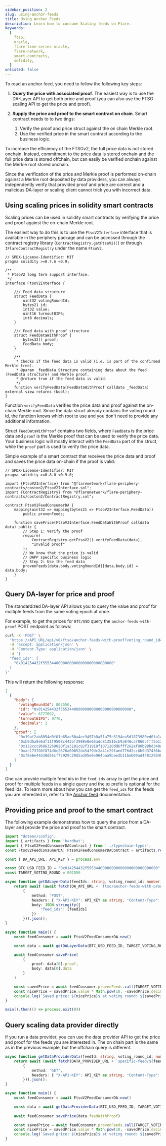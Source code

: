 ```yaml
---
sidebar_position: 2
slug: using-anchor-feeds
title: Using Anchor Feeds
description: Learn how to consume Scaling feeds on Flare.
keywords:
  [
    ftso,
    oracle,
    flare-time-series-oracle,
    flare-network,
    smart-contracts,
    solidity,
  ]
unlisted: false
---
```


To read an anchor feed, you need to follow the following key steps:

1. **Query the price with associated proof**. The easiest way is to use the DA-Layer API to get both price and proof (you can also use the FTSO scaling API to get the price and proof).

2. **Supply the price and proof to the smart contract on chain**.
  Smart contract needs to to two tings:
    1. Verify the proof and price struct against the on chain Merkle root.
    2. Use the verified price in the smart contract according to the business logic.

To increase the efficiency of the FTSOv2, the full price data is not stored onchain.
Instead, commitment to the price data is stored onchain and the full price data is stored offchain, but can easily be verified onchain against the Merkle root stored onchain.

Since the verification of the price and Merkle proof is performed on-chain against a Merkle root deposited by data providers, you can always independently verify that provided proof and price are correct and a malicious DA-layer or scaling client cannot trick you with incorrect data. 

<!--
TODO: Add links where to get the DA-Layer API and FTSO scaling API from official Flare infrastructure.
-->

## Using scaling prices in solidity smart contracts

Scaling prices can be used in solidity smart contracts by verifying the price and proof against the on-chain Merkle root.

The easiest way to do this is to use the `FtsoV2Interface` interface that is available in the periphery package and can be accessed through the contract registry library (`ContractRegistry.getFtsoV2()`) or through `IFlareContractRegistry` under the name `FtsoV2`.

```solidity
// SPDX-License-Identifier: MIT
pragma solidity >=0.7.6 <0.9;

/**
 * FtsoV2 long term support interface.
 */
interface FtsoV2Interface {

    /// Feed data structure
    struct FeedData {
        uint32 votingRoundId;
        bytes21 id;
        int32 value;
        uint16 turnoutBIPS;
        int8 decimals;
    }

    /// Feed data with proof structure
    struct FeedDataWithProof {
        bytes32[] proof;
        FeedData body;
    }

    /**
     * Checks if the feed data is valid (i.e. is part of the confirmed Merkle tree).
     * @param _feedData Structure containing data about the feed (FeedData structure) and Merkle proof.
     * @return true if the feed data is valid.
     */
    function verifyFeedData(FeedDataWithProof calldata _feedData) external view returns (bool);
}
```

Function `verifyFeedData` verifies the price data and proof against the on-chain Merkle root.
Since the data struct already contains the voting round id, the function knows which root to use and you don't need to provide any additional information.

Struct `FeedDataWithProof` contains two fields, where `FeedData` is the price data and `proof` is the Merkle proof that can be used to verify the price data.
Your business logic will mostly interact with the `FeedData` part of the struct, while the `proof` part is used to verify the price data.

Simple example of a smart contract that receives the price data and proof and saves the price data on-chain if the proof is valid:

```solidity
// SPDX-License-Identifier: MIT
pragma solidity >=0.8.0 <0.9.0;

import {FtsoV2Interface} from "@flarenetwork/flare-periphery-contracts/coston2/FtsoV2Interface.sol";
import {ContractRegistry} from "@flarenetwork/flare-periphery-contracts/coston2/ContractRegistry.sol";

contract FtsoV2FeedConsumerDA {
    mapping(uint32 => mapping(bytes21 => FtsoV2Interface.FeedData))
        public provenFeeds;

    function savePrice(FtsoV2Interface.FeedDataWithProof calldata data) public {
        // Step 1: Verify the proof
        require(
            ContractRegistry.getFtsoV2().verifyFeedData(data),
            "Invalid proof"
        );
        // We know that the price is valid
        // DAPP specific business logic
        // Step 2: Use the feed data
        provenFeeds[data.body.votingRoundId][data.body.id] = data.body;
    }
}
```

## Query DA-layer for price and proof

The standardized DA-layer API allows you to query the value and proof for multiple feeds from the same voting epoch at once. 

For example, to get the prices for `BTC/USD` query the `anchor-feeds-with-proof` POST endpoint as follows:

```bash
curl -X 'POST' \
  'https://API_URL/api/v0/ftso/anchor-feeds-with-proof?voting_round_id=802550' \
  -H 'accept: application/json' \
  -H 'Content-Type: application/json' \
  -d '{
  "feed_ids": [
    "0x014254432f55534400000000000000000000000000"
  ]
}'
```

This will return the following response:

```json
[
  {
    "body": {
      "votingRoundId": 802550,
      "id": "0x014254432f55534400000000000000000000000000",
      "value": 6777692,
      "turnoutBIPS": 9776,
      "decimals": 2
    },
    "proof": [
      "0x19af2ab8054d0f01b65ae30a4ec9497b8a51a75c3194ea5d1873980ed0fa1a58",
      "0xb9d5a8e6df11f9508c443bf3908e8e66adc813516cb9a846ca7066cfff2e13cb",
      "0x132ccc9b9632b9020f1a3181c82f31918f107120dd6fff262af80b98bd340d62",
      "0xac173708f874d6c2676a60052da54f9dc2a41c29faed776d2cc6b9d37436bafe",
      "0xf8e6e44b30d56cf72929c29d5ad95e6e964baa9bae3b116eb09ad448129340c3"
    ]
  }
]
```

One can provide multiple feed ids in the `feed_ids` array to get the price and proof for multiple feeds in a single query and the `0x` prefix is optional for the feed ids.
To learn more about how you can get the `feed_ids` for the feeds you are interested in, refer to the [Anchor feed](anchor-feeds) documentation.

## Providing price and proof to the smart contract

The following example demonstrates how to query the price from a DA-layer and provide the price and proof to the smart contract.

```ts
import "dotenv/config";
import { artifacts } from 'hardhat';
import { FtsoV2FeedConsumerDAContract } from '../typechain-types';
const FtsoV2FeedConsumerDA: FtsoV2FeedConsumerDAContract = artifacts.require('FtsoV2FeedConsumerDA');

const { DA_API_URL, API_KEY } = process.env

const BTC_USD_FEED_ID = "0x014254432f55534400000000000000000000000000"
const TARGET_VOTING_ROUND = 802550

async function getDALayerData(feedIds: string, voting_round_id: number) {
    return await (await fetch(DA_API_URL + `ftso/anchor-feeds-with-proof?voting_round_id=${voting_round_id}`,
        {
            method: "POST",
            headers: { "X-API-KEY": API_KEY as string, "Content-Type": "application/json" },
            body: JSON.stringify({
                "feed_ids": [feedIds]
            })
        })).json();
}

async function main() {
    const feedConsumer = await FtsoV2FeedConsumerDA.new()

    const data = await getDALayerData(BTC_USD_FEED_ID, TARGET_VOTING_ROUND)

    await feedConsumer.savePrice(
        {
            proof: data[0].proof,
            body: data[0].data
        }
    )

    const savedPrice = await feedConsumer.provenFeeds.call(TARGET_VOTING_ROUND, BTC_USD_FEED_ID)
    const nicePrice = savedPrice.value * Math.pow(10, -savedPrice.decimals)
    console.log(`Saved price: ${nicePrice}$ at voting round: ${savedPrice.votingRoundId.toString()}`)
}

main().then(() => process.exit(0))
```

## Query scaling data provider directly

If you run a data provider, you can use the data provider API to get the price and proof for the feeds you are interested in.
The on chain part is the same as in the previous example, but the offchain query is different.

```ts
async function getDataProviderData(feedId: string, voting_round_id: number) {
    return await (await fetch(DATA_PROVIDER_URL + `specific-feed/${feedIds}/${voting_round_id}`,
        {
            method: "GET",
            headers: { "X-API-KEY": API_KEY as string, "Content-Type": "application/json" },
        })).json();
}

async function main() {
    const feedConsumer = await FtsoV2FeedConsumerDA.new()

    const data = await getDataProviderData(BTC_USD_FEED_ID, TARGET_VOTING_ROUND)
    
    await feedConsumer.savePrice(data.feedWithProof)

    const savedPrice = await feedConsumer.provenFeeds.call(TARGET_VOTING_ROUND, BTC_USD_FEED_ID)
    const nicePrice = savedPrice.value * Math.pow(10, -savedPrice.decimals)
    console.log(`Saved price: ${nicePrice}$ at voting round: ${savedPrice.votingRoundId.toString()}`)
}
```

<!--
## Verifying the price and proof off-chain
-->

<!--
## The `FeedData` struct
-->

